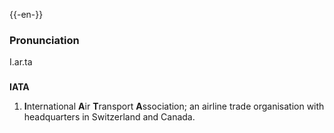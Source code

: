 {{-en-}}

===Pronunciation===
I.ar.ta {{substub}}

==={{Acronym}}===
'''IATA'''
#'''I'''nternational '''A'''ir '''T'''ransport '''A'''ssociation; an airline trade organisation with headquarters in Switzerland and Canada.

<!-- Since it seems to be both Acronym & Abbreviation, listing it in both categories.  -->
{{cat|Abbreviations, Acronyms and Initialisms}}
{{cat|Abbreviation}}